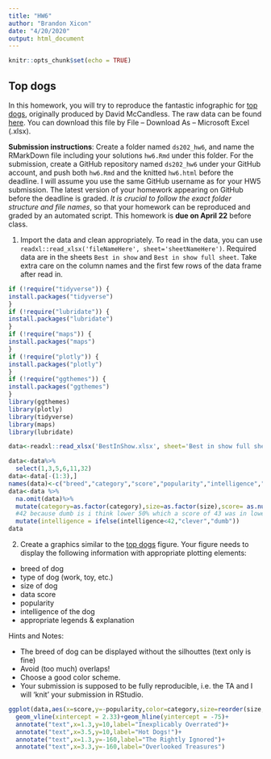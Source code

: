 ```yaml
---
title: "HW6"
author: "Brandon Xicon"
date: "4/20/2020"
output: html_document
---
```

```r
knitr::opts_chunk$set(echo = TRUE)
```

## Top dogs

In this homework, you will try to reproduce the fantastic infographic for [top dogs](https://informationisbeautiful.net/visualizations/best-in-show-whats-the-top-data-dog/), originally produced by David McCandless. The raw data can be found [here](https://docs.google.com/spreadsheets/d/1l_HfF5EaN-QgnLc2UYdCc7L2CVrk0p3VdGB1godOyhk/edit#gid=10). You can download this file by File -- Download As -- Microsoft Excel (.xlsx).

**Submission instructions**: Create a folder named `ds202_hw6`, and name the RMarkDown file including your solutions `hw6.Rmd` under this folder. For the submission, create a GitHub repository named `ds202_hw6` under your GitHub account, and push both `hw6.Rmd` and the knitted `hw6.html` before the deadline. I will assume you use the same GitHub username as for your HW5 submission. The latest version of your homework appearing on GitHub before the deadline is graded. *It is crucial to follow the exact folder structure and file names*, so that your homework can be reproduced and graded by an automated script. This homework is **due on April 22** before class.

1. Import the data and clean appropriately. To read in the data, you can use `readxl::read_xlsx('fileNameHere', sheet='sheetNameHere')`. Required data are in the sheets `Best in show` and `Best in show full sheet`. Take extra care on the column names and the first few rows of the data frame after read in.
```r
if (!require("tidyverse")) {
install.packages("tidyverse")
}
if (!require("lubridate")) {
install.packages("lubridate")
}
if (!require("maps")) {
install.packages("maps")
}
if (!require("plotly")) {
install.packages("plotly")
}
if (!require("ggthemes")) {
install.packages("ggthemes")
}
library(ggthemes)
library(plotly)
library(tidyverse)
library(maps)
library(lubridate)
```

```r
data<-readxl::read_xlsx('BestInShow.xlsx', sheet='Best in show full sheet')

```

```r
data<-data%>%
  select(1,3,5,6,11,32)
data<-data[-(1:3),]
names(data)<-c("breed","category","score","popularity","intelligence","size")
data<-data %>%
  na.omit(data)%>%
  mutate(category=as.factor(category),size=as.factor(size),score= as.numeric(score), popularity = as.numeric(popularity),intelligence = as.numeric(intelligence))%>%
  #42 because dumb is i think lower 50% which a score of 43 was in lower 50% and 41 was higher 50% of trainability 
  mutate(intelligence = ifelse(intelligence<42,"clever","dumb"))
data
```
2. Create a graphics similar to the  [top dogs](https://informationisbeautiful.net/visualizations/best-in-show-whats-the-top-data-dog/) figure. Your figure needs to display the following information with appropriate plotting elements:

- breed of dog
- type of dog (work, toy, etc.)
- size of dog
- data score 
- popularity
- intelligence of the dog
- appropriate legends & explanation

Hints and Notes:

- The breed of dog can be displayed without the silhouttes (text only is fine)
- Avoid (too much) overlaps!
- Choose a good color scheme.
- Your submission is supposed to be fully reproducible, i.e. the TA and I will 'knit' your submission in RStudio. 
```r
ggplot(data,aes(x=score,y=-popularity,color=category,size=reorder(size,desc(size)),shape=intelligence))+geom_point(alpha=.8)+labs(y="popularity", title="Best in Show: The Ultimate Data Dog")+ geom_text(aes(label=`breed`),size=2,vjust = -.5, nudge_y = 2)+
  geom_vline(xintercept = 2.33)+geom_hline(yintercept = -75)+ 
  annotate("text",x=1.3,y=10,label="Inexplicably Overrated")+
  annotate("text",x=3.5,y=10,label="Hot Dogs!")+
  annotate("text",x=1.3,y=-160,label="The Rightly Ignored")+
  annotate("text",x=3.3,y=-160,label="Overlooked Treasures")

```

